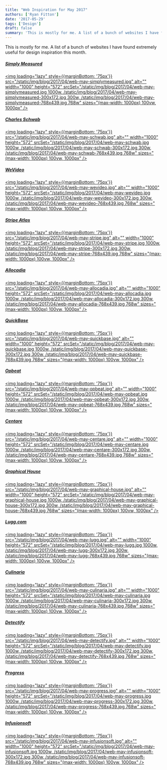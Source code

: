 ```yaml
---
title: "Web Inspiration for May 2017"
authors: ['Ryan Fitton']
date: '2017-05-29'
tags: ['Design']
draft: false
summary: 'This is mostly for me. A list of a bunch of websites I have found extremely useful for design inspiration this month. Simply Measured Charles Schwab WeVideo Stripe Atlas Allocadia QuickBase Opbeat Centare Graphical House Lugg.com Culinaria Detectify Progress Infusionsoft'
---
```


This is mostly for me. A list of a bunch of websites I have found extremely useful for design inspiration this month.

##### [Simply Measured](http://simplymeasured.com")

<a href="http://simplymeasured.com"><img loading="lazy" style={{marginBottom: '75px'}} src="/static/img/blog/2017/04/web-may-simplymeasured.jpg" alt="" width="1000" height="572"  srcSet="/static/img/blog/2017/04/web-may-simplymeasured.jpg 1000w, /static/img/blog/2017/04/web-may-simplymeasured-300x172.jpg 300w, /static/img/blog/2017/04/web-may-simplymeasured-768x439.jpg 768w" sizes="(max-width: 1000px) 100vw, 1000px" /></a>
##### [Charles Schwab](https://www.schwab.com/")

<a href="https://www.schwab.com/"><img loading="lazy" style={{marginBottom: '75px'}} src="/static/img/blog/2017/04/web-may-schwab.jpg" alt="" width="1000" height="572"  srcSet="/static/img/blog/2017/04/web-may-schwab.jpg 1000w, /static/img/blog/2017/04/web-may-schwab-300x172.jpg 300w, /static/img/blog/2017/04/web-may-schwab-768x439.jpg 768w" sizes="(max-width: 1000px) 100vw, 1000px" /></a>
##### [WeVideo](https://www.wevideo.com/")

<a href="https://www.wevideo.com/"><img loading="lazy" style={{marginBottom: '75px'}} src="/static/img/blog/2017/04/web-may-wevideo.jpg" alt="" width="1000" height="572"  srcSet="/static/img/blog/2017/04/web-may-wevideo.jpg 1000w, /static/img/blog/2017/04/web-may-wevideo-300x172.jpg 300w, /static/img/blog/2017/04/web-may-wevideo-768x439.jpg 768w" sizes="(max-width: 1000px) 100vw, 1000px" /></a>
##### [Stripe Atlas](https://stripe.com/atlas")

<a href="https://stripe.com/atlas"><img loading="lazy" style={{marginBottom: '75px'}} src="/static/img/blog/2017/04/web-may-stripe.jpg" alt="" width="1000" height="572"  srcSet="/static/img/blog/2017/04/web-may-stripe.jpg 1000w, /static/img/blog/2017/04/web-may-stripe-300x172.jpg 300w, /static/img/blog/2017/04/web-may-stripe-768x439.jpg 768w" sizes="(max-width: 1000px) 100vw, 1000px" /></a>
##### [Allocadia](https://www.allocadia.com/")

<a href="https://www.allocadia.com/"><img loading="lazy" style={{marginBottom: '75px'}} src="/static/img/blog/2017/04/web-may-allocadia.jpg" alt="" width="1000" height="572"  srcSet="/static/img/blog/2017/04/web-may-allocadia.jpg 1000w, /static/img/blog/2017/04/web-may-allocadia-300x172.jpg 300w, /static/img/blog/2017/04/web-may-allocadia-768x439.jpg 768w" sizes="(max-width: 1000px) 100vw, 1000px" /></a>
##### [QuickBase](http://www.quickbase.com/")

<a href="http://www.quickbase.com/"><img loading="lazy" style={{marginBottom: '75px'}} src="/static/img/blog/2017/04/web-may-quickbase.jpg" alt="" width="1000" height="572"  srcSet="/static/img/blog/2017/04/web-may-quickbase.jpg 1000w, /static/img/blog/2017/04/web-may-quickbase-300x172.jpg 300w, /static/img/blog/2017/04/web-may-quickbase-768x439.jpg 768w" sizes="(max-width: 1000px) 100vw, 1000px" /></a>
##### [Opbeat](https://opbeat.com/")

<a href="https://opbeat.com/"><img loading="lazy" style={{marginBottom: '75px'}} src="/static/img/blog/2017/04/web-may-opbeat.jpg" alt="" width="1000" height="572"  srcSet="/static/img/blog/2017/04/web-may-opbeat.jpg 1000w, /static/img/blog/2017/04/web-may-opbeat-300x172.jpg 300w, /static/img/blog/2017/04/web-may-opbeat-768x439.jpg 768w" sizes="(max-width: 1000px) 100vw, 1000px" /></a>
##### [Centare](http://www.centare.com/")

<a href="http://www.centare.com/"><img loading="lazy" style={{marginBottom: '75px'}} src="/static/img/blog/2017/04/web-may-centare.jpg" alt="" width="1000" height="572"  srcSet="/static/img/blog/2017/04/web-may-centare.jpg 1000w, /static/img/blog/2017/04/web-may-centare-300x172.jpg 300w, /static/img/blog/2017/04/web-may-centare-768x439.jpg 768w" sizes="(max-width: 1000px) 100vw, 1000px" /></a>
##### [Graphical House](http://www.graphicalhouse.co.uk/")

<a href="http://www.graphicalhouse.co.uk/"><img loading="lazy" style={{marginBottom: '75px'}} src="/static/img/blog/2017/04/web-may-graphical-house.jpg" alt="" width="1000" height="572"  srcSet="/static/img/blog/2017/04/web-may-graphical-house.jpg 1000w, /static/img/blog/2017/04/web-may-graphical-house-300x172.jpg 300w, /static/img/blog/2017/04/web-may-graphical-house-768x439.jpg 768w" sizes="(max-width: 1000px) 100vw, 1000px" /></a>
##### [Lugg.com](https://lugg.com/services/")

<a href="https://lugg.com/services/"><img loading="lazy" style={{marginBottom: '75px'}} src="/static/img/blog/2017/04/web-may-lugg.jpg" alt="" width="1000" height="572"  srcSet="/static/img/blog/2017/04/web-may-lugg.jpg 1000w, /static/img/blog/2017/04/web-may-lugg-300x172.jpg 300w, /static/img/blog/2017/04/web-may-lugg-768x439.jpg 768w" sizes="(max-width: 1000px) 100vw, 1000px" /></a>
##### [Culinaria](http://culinariafoodandwine.com/")

<a href="http://culinariafoodandwine.com/"><img loading="lazy" style={{marginBottom: '75px'}} src="/static/img/blog/2017/04/web-may-culinaria.jpg" alt="" width="1000" height="572"  srcSet="/static/img/blog/2017/04/web-may-culinaria.jpg 1000w, /static/img/blog/2017/04/web-may-culinaria-300x172.jpg 300w, /static/img/blog/2017/04/web-may-culinaria-768x439.jpg 768w" sizes="(max-width: 1000px) 100vw, 1000px" /></a>
##### [Detectify](https://detectify.com/")

<a href="https://detectify.com/"><img loading="lazy" style={{marginBottom: '75px'}} src="/static/img/blog/2017/04/web-may-detectify.jpg" alt="" width="1000" height="572"  srcSet="/static/img/blog/2017/04/web-may-detectify.jpg 1000w, /static/img/blog/2017/04/web-may-detectify-300x172.jpg 300w, /static/img/blog/2017/04/web-may-detectify-768x439.jpg 768w" sizes="(max-width: 1000px) 100vw, 1000px" /></a>
##### [Progress](https://www.progress.com/")

<a href="https://www.progress.com/"><img loading="lazy" style={{marginBottom: '75px'}} src="/static/img/blog/2017/04/web-may-progress.jpg" alt="" width="1000" height="572"  srcSet="/static/img/blog/2017/04/web-may-progress.jpg 1000w, /static/img/blog/2017/04/web-may-progress-300x172.jpg 300w, /static/img/blog/2017/04/web-may-progress-768x439.jpg 768w" sizes="(max-width: 1000px) 100vw, 1000px" /></a>
##### [Infusionsoft](https://www.infusionsoft.com/")

<a href="https://www.infusionsoft.com/"><img loading="lazy" style={{marginBottom: '75px'}} src="/static/img/blog/2017/04/web-may-infusionsoft.jpg" alt="" width="1000" height="572"  srcSet="/static/img/blog/2017/04/web-may-infusionsoft.jpg 1000w, /static/img/blog/2017/04/web-may-infusionsoft-300x172.jpg 300w, /static/img/blog/2017/04/web-may-infusionsoft-768x439.jpg 768w" sizes="(max-width: 1000px) 100vw, 1000px" /></a>